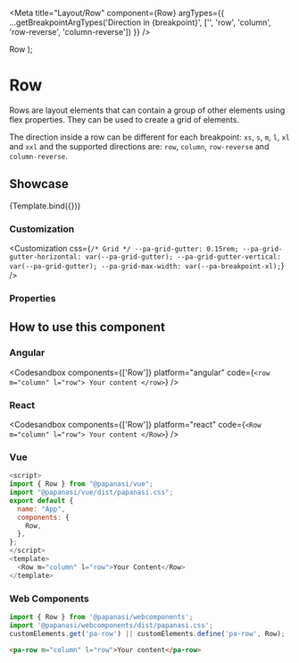 
<Meta
  title="Layout/Row"
  component={Row}
  argTypes={{
    ...getBreakpointArgTypes('Direction in {breakpoint}', ['', 'row', 'column', 'row-reverse', 'column-reverse'])
  }}
/>

  <Container>
    <Row {...args}>
      <Column>Row</Column>
    </Row>
  </Container>
);

# Row

Rows are layout elements that can contain a group of other elements using flex properties. They can be used to create a grid of elements.

The direction inside a row can be different for each breakpoint: `xs`, `s`, `m`, `l`, `xl` and `xxl` and the supported directions are: `row`, `column`, `row-reverse` and `column-reverse`.

## Showcase

<Canvas>
  <Story name="Default" args={{}}>
    {Template.bind({})}
  </Story>
</Canvas>

### Customization

<Customization
  css={`
    /* Grid */
    --pa-grid-gutter: 0.15rem;
    --pa-grid-gutter-horizontal: var(--pa-grid-gutter);
    --pa-grid-gutter-vertical: var(--pa-grid-gutter);
    --pa-grid-max-width: var(--pa-breakpoint-xl);
  `}
/>

### Properties

<ArgsTable story="Default" of={Row} />

## How to use this component

### Angular

<Codesandbox
  components={['Row']}
  platform="angular"
  code={`
    <row m="column" l="row"> Your content </row>
  `}
/>

### React

<Codesandbox
  components={['Row']}
  platform="react"
  code={`
    <Row m="column" l="row">
      Your content
    </Row>
  `}
/>

### Vue

```js
<script>
import { Row } from "@papanasi/vue";
import "@papanasi/vue/dist/papanasi.css";
export default {
  name: "App",
  components: {
    Row,
  },
};
</script>
<template>
  <Row m="column" l="row">Your Content</Row>
</template>
```

### Web Components

```js
import { Row } from '@papanasi/webcomponents';
import '@papanasi/webcomponents/dist/papanasi.css';
customElements.get('pa-row') || customElements.define('pa-row', Row);
```

```html
<pa-row m="column" l="row">Your content</pa-row>
```
